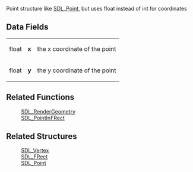 Point structure like [[SDL_Point]], but uses float instead of int for coordinates
== Data Fields ==
{|
|float
|'''x'''
|the x coordinate of the point
|-
|float
|'''y'''
|the y coordinate of the point
|}

== Related Functions ==
:[[SDL_RenderGeometry]]
:[[SDL_PointInFRect]]

== Related Structures ==
:[[SDL_Vertex]]
:[[SDL_FRect]]
:[[SDL_Point]]